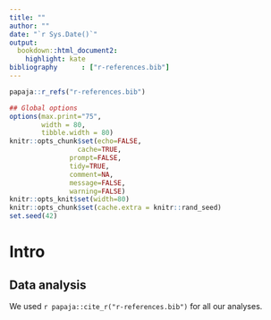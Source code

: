 ```yaml
---
title: ""
author: ""
date: "`r Sys.Date()`"
output:
  bookdown::html_document2:
    highlight: kate
bibliography      : ["r-references.bib"]
---
```


```r
papaja::r_refs("r-references.bib")

## Global options
options(max.print="75",
        width = 80,
        tibble.width = 80)
knitr::opts_chunk$set(echo=FALSE,
	             cache=TRUE,
               prompt=FALSE,
               tidy=TRUE,
               comment=NA,
               message=FALSE,
               warning=FALSE)
knitr::opts_knit$set(width=80)
knitr::opts_chunk$set(cache.extra = knitr::rand_seed)
set.seed(42)
```

# Intro

## Data analysis
We used `r papaja::cite_r("r-references.bib")` for all our analyses.
